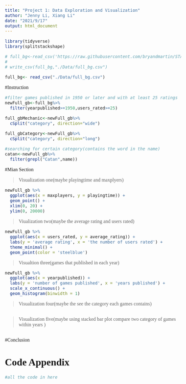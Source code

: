 ```yaml
---
title: "Project 1: Data Exploration and Visualization"
author: "Jenny Li, Xiang Li"
date: "2021/9/17"
output: html_document
---
```


<!--- Begin styling code. --->
<style type="text/css">
/* Whole document: */
body{
  font-family: "Palatino Linotype", "Book Antiqua", Palatino, serif;
  font-size: 12pt;
}
h1.title {
  font-size: 38px;
  text-align: center;
}
h4.author {
  font-size: 18px;
  text-align: center;
}
h4.date {
  font-size: 18px;
  text-align: center;
}
</style>
<!--- End styling code. --->
```r
library(tidyverse)
library(splitstackshape)
```


```r
# full_bg<-read_csv('https://raw.githubusercontent.com/bryandmartin/STAT155/master/docs/Projects/project1_bgdataviz/board_game_raw.csv')
#  
# write_csv(full_bg,"./Data/full_bg.csv")

full_bg<- read_csv("./Data/full_bg.csv")
```
#Instruction

```r
#filter games published in 1950 or later and with at least 25 ratings
newFull_gb<-full_bg%>%
  filter(yearpublished>=1950,users_rated>=25)

full_gbMechanic<-newFull_gb%>%
  cSplit("category", direction="wide")

full_gbCategory<-newFull_gb%>%
  cSplit("category", direction="long")

#searching for certain category(contains the word in the name)
catan<-newFull_gb%>%
  filter(grepl("Catan",name))
```


#Mian Section

>Visualization one(maybe playingtime and maxplyers)

```r
newFull_gb %>%
  ggplot(aes(x = maxplayers, y = playingtime)) +
  geom_point() +
  xlim(0, 20) +
  ylim(0, 20000)
```

>Viualization two(maybe the average rating and users rated)

```r
newFull_gb %>%
  ggplot(aes(x = users_rated, y = average_rating)) +
  labs(y = 'average rating', x = 'the number of users rated') +
  theme_minimal() +
  geom_point(color = 'steelblue') 
```

>Visualtion three(games that published in each year)

```r
newFull_gb %>%
  ggplot(aes(x = yearpublished)) +
  labs(y = 'number of games published', x = 'years published') +
  scale_x_continuous() +
  geom_histogram(binwidth = 1)
```

>Visualization four(maybe the see the category each games contains)

```r

```

>Visualization five(maybe using stacked bar plot compare two category of games within years )

```r

```

#Conclusion

# Code Appendix
```r
#all the code in here
```

